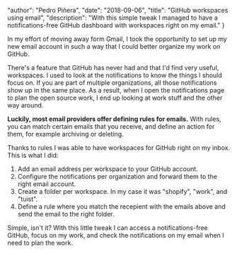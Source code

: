 
  "author": "Pedro Piñera",
  "date": "2018-09-06",
  "title": "GitHub workspaces using email",
  "description": "With this simple tweak I managed to have a notifications-free GitHub dashboard with workspaces right on my email."
}




In my effort of moving away form Gmail, I took the opportunity to set up my new email account in such a way that I could better organize my work on GitHub.

There's a feature that GitHub has never had and that I'd find very useful, workspaces. I used to look at the notifications to know the things I should focus on. If you are part of multiple organizations, all those notifications show up in the same place. As a result, when I open the notifications page to plan the open source work, I end up looking at work stuff and the other way around.

**Luckily, most email providers offer defining rules for emails.** With rules, you can match certain emails that you receive, and define an action for them, for example archiving or deleting.

Thanks to rules I was able to have workspaces for GitHub right on my inbox. This is what I did:

1. Add an email address per workspace to your GitHub account.
2. Configure the notifications per organization and forward them to the right email account.
3. Create a folder per workspace. In my case it was "shopify", "work", and "tuist".
4. Define a rule where you match the recepient with the emails above and send the email to the right folder.

Simple, isn't it? With this little tweak I can access a notifications-free GitHub, focus on my work, and check the notifications on my email when I need to plan the work.

    